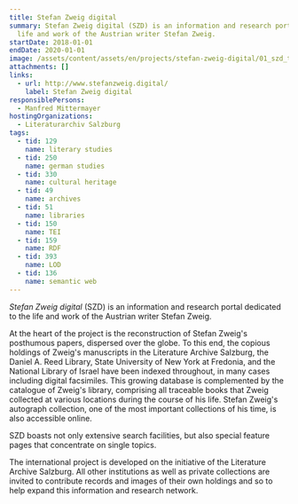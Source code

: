 ```yaml
---
title: Stefan Zweig digital
summary: Stefan Zweig digital (SZD) is an information and research portal on the
  life and work of the Austrian writer Stefan Zweig.
startDate: 2018-01-01
endDate: 2020-01-01
image: /assets/content/assets/en/projects/stefan-zweig-digital/01_szd_titelgraphik.jpg
attachments: []
links:
  - url: http://www.stefanzweig.digital/
    label: Stefan Zweig digital
responsiblePersons:
  - Manfred Mittermayer
hostingOrganizations:
  - Literaturarchiv Salzburg
tags:
  - tid: 129
    name: literary studies
  - tid: 250
    name: german studies
  - tid: 330
    name: cultural heritage
  - tid: 49
    name: archives
  - tid: 51
    name: libraries
  - tid: 150
    name: TEI
  - tid: 159
    name: RDF
  - tid: 393
    name: LOD
  - tid: 136
    name: semantic web
---
```

_Stefan Zweig digital_ (SZD) is an information and research portal dedicated to the life and work of the Austrian writer Stefan Zweig.

At the heart of the project is the reconstruction of Stefan Zweig's posthumous papers, dispersed over the globe. To this end, the copious holdings of Zweig's manuscripts in the Literature Archive Salzburg, the Daniel A. Reed Library, State University of New York at Fredonia, and the National Library of Israel have been indexed throughout, in many cases including digital facsimiles. This growing database is complemented by the catalogue of Zweig's library, comprising all traceable books that Zweig collected at various locations during the course of his life. Stefan Zweig's autograph collection, one of the most important collections of his time, is also accessible online.

SZD boasts not only extensive search facilities, but also special feature pages that concentrate on single topics.

The international project is developed on the initiative of the Literature Archive Salzburg. All other institutions as well as private collections are invited to contribute records and images of their own holdings and so to help expand this information and research network.
